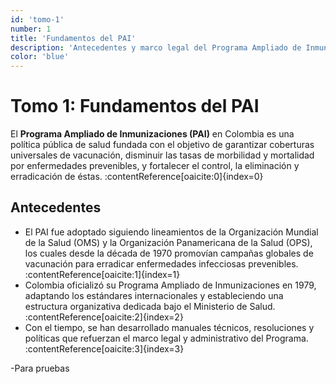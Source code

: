 ```yaml
---
id: 'tomo-1'
number: 1
title: 'Fundamentos del PAI'
description: 'Antecedentes y marco legal del Programa Ampliado de Inmunizaciones'
color: 'blue'
---
```


# Tomo 1: Fundamentos del PAI

El **Programa Ampliado de Inmunizaciones (PAI)** en Colombia es una política pública de salud fundada con el objetivo de garantizar coberturas universales de vacunación, disminuir las tasas de morbilidad y mortalidad por enfermedades prevenibles, y fortalecer el control, la eliminación y erradicación de éstas. :contentReference[oaicite:0]{index=0}

## Antecedentes

- El PAI fue adoptado siguiendo lineamientos de la Organización Mundial de la Salud (OMS) y la Organización Panamericana de la Salud (OPS), los cuales desde la década de 1970 promovían campañas globales de vacunación para erradicar enfermedades infecciosas prevenibles. :contentReference[oaicite:1]{index=1}  
- Colombia oficializó su Programa Ampliado de Inmunizaciones en 1979, adaptando los estándares internacionales y estableciendo una estructura organizativa dedicada bajo el Ministerio de Salud. :contentReference[oaicite:2]{index=2}  
- Con el tiempo, se han desarrollado manuales técnicos, resoluciones y políticas que refuerzan el marco legal y administrativo del Programa. :contentReference[oaicite:3]{index=3}

-Para pruebas